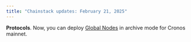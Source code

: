 ```yaml
---
title: "Chainstack updates: February 21, 2025"
---
```

**Protocols**. Now, you can deploy [Global Nodes](/docs/global-elastic-node) in archive mode for Cronos mainnet.
